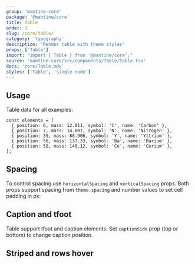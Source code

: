 ```yaml
---
group: 'mantine-core'
package: '@mantine/core'
title: Table
order: 1
slug: /core/table/
category: 'typography'
description: 'Render table with theme styles'
props: ['Table']
import: "import { Table } from '@mantine/core';"
source: 'mantine-core/src/components/Table/Table.tsx'
docs: 'core/Table.mdx'
styles: ['Table', 'single-node']
---
```



## Usage

Table data for all examples:

```tsx
const elements = [
  { position: 6, mass: 12.011, symbol: 'C', name: 'Carbon' },
  { position: 7, mass: 14.007, symbol: 'N', name: 'Nitrogen' },
  { position: 39, mass: 88.906, symbol: 'Y', name: 'Yttrium' },
  { position: 56, mass: 137.33, symbol: 'Ba', name: 'Barium' },
  { position: 58, mass: 140.12, symbol: 'Ce', name: 'Cerium' },
];
```

<Demo data={TableDemos.usage} />

## Spacing

To control spacing use `horizontalSpacing` and `verticalSpacing` props. Both props support spacing from `theme.spacing` and number values to set cell padding in px:

<Demo data={TableDemos.spacingConfigurator} />

## Caption and tfoot

Table support tfoot and caption elements. Set `captionSide` prop (top or bottom) to change caption position.

<Demo data={TableDemos.captions} />

## Striped and rows hover

<Demo data={TableDemos.configurator} />
